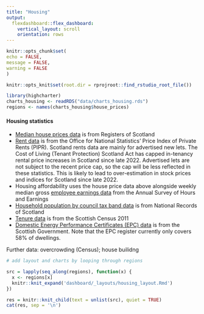 ```yaml
---
title: "Housing"
output: 
  flexdashboard::flex_dashboard:
    vertical_layout: scroll
    orientation: rows
---
```


```r

knitr::opts_chunk$set(
echo = FALSE,
message = FALSE,
warning = FALSE
)

knitr::opts_knit$set(root.dir = rprojroot::find_rstudio_root_file())

```

```r

library(highcharter)
charts_housing <- readRDS("data/charts_housing.rds")
regions <- names(charts_housing$house_prices)

```

#### Housing statistics

- [Median house prices data](https://statistics.gov.scot/resource?uri=http%3A%2F%2Fstatistics.gov.scot%2Fdata%2Fresidential-properties-sales-and-price) is from Registers of Scotland
- [Rent data](https://www.ons.gov.uk/peoplepopulationandcommunity/housing/articles/redevelopmentofprivaterentalpricesstatisticsimpactanalysisuk/latest) is from the Office for National Statistics' Price Index of Private Rents (PIPR). Scotland rents data are mainly for advertised new lets. The Cost of Living (Tenant Protection) Scotland Act has capped in-tenancy rental price increases in Scotland since late 2022. Advertised lets are not subject to the recent price cap, so the cap will be less reflected in these statistics. This is likely to lead to over-estimation in stock prices and indices for Scotland since late 2022. 
- Housing affordability uses the house price data above alongside weekly median gross [employee earnings data](https://www.ons.gov.uk/employmentandlabourmarket/peopleinwork/earningsandworkinghours/datasets/annualsurveyofhoursandearningsasheguidetotables) from the Annual Survey of Hours and Earnings
- [Household population by council tax band data](https://statistics.gov.scot/data/dwellings-by-council-tax-band-detailed-current-geographic-boundaries) is from National Records of Scotland
- [Tenure data](https://www.scotlandscensus.gov.uk/search-the-census#/) is from the Scottish Census 2011
- [Domestic Energy Performance Certificates (EPC) data](http://statistics.gov.scot/data/domestic-energy-performance-certificates) is from the Scottish Government. Note that the EPC register currently only covers 58% of dwellings.

Further data: overcrowding (Census); house builidng

```r

# add layout and charts by looping through regions

src = lapply(seq_along(regions), function(x) {
  x <- regions[x]
  knitr::knit_expand('dashboard/_layouts/housing_layout.Rmd')
})

res = knitr::knit_child(text = unlist(src), quiet = TRUE)
cat(res, sep = '\n')

```
